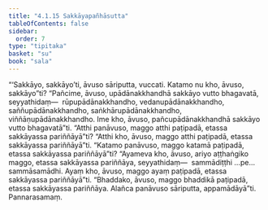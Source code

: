 ```yaml
---
title: "4.1.15 Sakkāyapañhāsutta"
tableOfContents: false
sidebar:
  order: 7
type: "tipitaka"
basket: "su"
book: "sala"
---
```



<DynamicBreadcrumb />

<Division number="328" book="sala" bookNo="13" page="454">

<Paragraph number="1356" book="sala">
“‘Sakkāyo, sakkāyo’ti, āvuso sāriputta, vuccati. Katamo nu kho, āvuso, sakkāyo”ti? “Pañcime, āvuso, upādānakkhandhā sakkāyo vutto bhagavatā, seyyathidaṃ—  rūpupādānakkhandho, vedanupādānakkhandho, saññupādānakkhandho, saṅkhārupādānakkhandho, viññāṇupādānakkhandho. Ime kho, āvuso, pañcupādānakkhandhā sakkāyo vutto bhagavatā”ti. “Atthi panāvuso, maggo atthi paṭipadā, etassa sakkāyassa pariññāyā”ti? “Atthi kho, āvuso, maggo atthi paṭipadā, etassa sakkāyassa pariññāyā”ti. “Katamo panāvuso, maggo katamā paṭipadā, etassa sakkāyassa pariññāyā”ti? “Ayameva kho, āvuso, ariyo aṭṭhaṅgiko maggo, etassa sakkāyassa pariññāya, seyyathidaṃ—  sammādiṭṭhi …pe…  sammāsamādhi. Ayaṃ kho, āvuso, maggo ayaṃ paṭipadā, etassa sakkāyassa pariññāyā”ti. “Bhaddako, āvuso, maggo bhaddikā paṭipadā, etassa sakkāyassa pariññāya. Alañca panāvuso sāriputta, appamādāyā”ti.

</Paragraph>
</Division>

<Paragraph number="1357" type="center" book="sala">
Pannarasamaṃ.
</Paragraph>